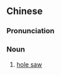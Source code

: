{{also|孔锯}}
==Chinese==
{{zh-forms|s=孔锯}}

===Pronunciation===
{{zh-pron
|m=kǒngjù
|cat=n
}}

===Noun===
{{zh-noun}}

# [[hole saw]] {{gloss|tool}}

{{zh-cat|Tools}}